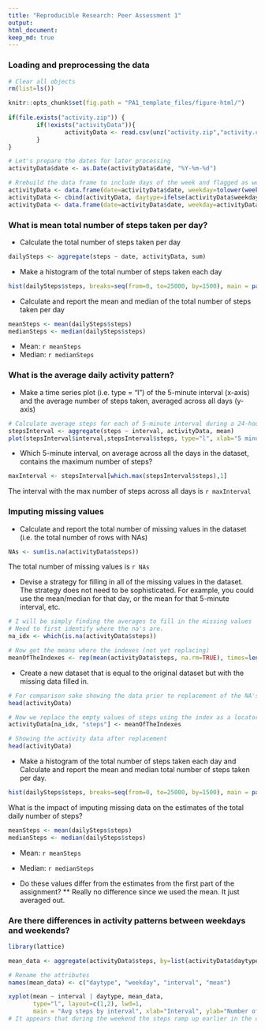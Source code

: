 ```yaml
---
title: "Reproducible Research: Peer Assessment 1"
output: 
html_document:
keep_md: true
---
```



### Loading and preprocessing the data

```r
# Clear all objects
rm(list=ls())

knitr::opts_chunk$set(fig.path = "PA1_template_files/figure-html/")
  
if(file.exists("activity.zip")) {
        if(!exists("activityData")){
                activityData <- read.csv(unz("activity.zip","activity.csv"))
        }
}

# Let's prepare the dates for later processing
activityData$date <- as.Date(activityData$date, "%Y-%m-%d")

# Rrebuild the data frame to include days of the week and flagged as weekday or weekend for later processing
activityData <- data.frame(date=activityData$date, weekday=tolower(weekdays(activityData$date)), steps=activityData$steps, interval=activityData$interval)
activityData <- cbind(activityData, daytype=ifelse(activityData$weekday == "saturday" | activityData$weekday == "sunday", "weekend", "weekday"))
activityData <- data.frame(date=activityData$date, weekday=activityData$weekday, daytype=activityData$daytype, interval=activityData$interval, steps=activityData$steps)
```



### What is mean total number of steps taken per day?

* Calculate the total number of steps taken per day
```r
dailySteps <- aggregate(steps ~ date, activityData, sum)
```

* Make a histogram of the total number of steps taken each day
```r
hist(dailySteps$steps, breaks=seq(from=0, to=25000, by=1500), main = paste("Steps per day"), col="blue", xlab="Step Count")
```

* Calculate and report the mean and median of the total number of steps taken per day
```r
meanSteps <- mean(dailySteps$steps)
medianSteps <- median(dailySteps$steps)
```

* Mean: `r meanSteps`
* Median:  `r medianSteps`



### What is the average daily activity pattern?

* Make a time series plot (i.e. type = "l") of the 5-minute interval (x-axis) and the average number of steps taken, averaged across all days (y-axis)
```r
# Calculate average steps for each of 5-minute interval during a 24-hour period
stepsInterval <- aggregate(steps ~ interval, activityData, mean)
plot(stepsInterval$interval,stepsInterval$steps, type="l", xlab="5 minute interval", ylab="Step count",main="Average Number of Steps by Interval")
```

* Which 5-minute interval, on average across all the days in the dataset, contains the maximum number of steps?
```r
maxInterval <- stepsInterval[which.max(stepsInterval$steps),1]
```
The interval with the max number of steps across all days is `r maxInterval`



### Imputing missing values
* Calculate and report the total number of missing values in the dataset (i.e. the total number of rows with NAs)
```r
NAs <- sum(is.na(activityData$steps))
```
The total number of missing values is `r NAs`

* Devise a strategy for filling in all of the missing values in the dataset. The strategy does not need to be sophisticated. For example, you could use the mean/median for that day, or the mean for that 5-minute interval, etc.
```r
# I will be simply finding the averages to fill in the missing values
# Need to first identify where the na's are.
na_idx <- which(is.na(activityData$steps))

# Now get the means where the indexes (not yet replacing)
meanOfTheIndexes <- rep(mean(activityData$steps, na.rm=TRUE), times=length(na_idx))
```

* Create a new dataset that is equal to the original dataset but with the missing data filled in.
```r
# For comparison sake showing the data prior to replacement of the NA's
head(activityData)
```

```r
# Now we replace the empty values of steps using the index as a locator and apply with the mean indexes
activityData[na_idx, "steps"] <- meanOfTheIndexes
```

```r
# Showing the activity data after replacement
head(activityData)
```

* Make a histogram of the total number of steps taken each day and Calculate and report the mean and median total number of steps taken per day. 
```r
hist(dailySteps$steps, breaks=seq(from=0, to=25000, by=1500), main = paste("Steps per day (NA's replaced by mean)"), col="red", xlab="Step Count")
```

What is the impact of imputing missing data on the estimates of the total daily number of steps?
```r
meanSteps <- mean(dailySteps$steps)
medianSteps <- median(dailySteps$steps)
```
* Mean: `r meanSteps`
* Median:  `r medianSteps`

* Do these values differ from the estimates from the first part of the assignment? 
** Really no difference since we used the mean.  It just averaged out.

### Are there differences in activity patterns between weekdays and weekends?
```r
library(lattice)

mean_data <- aggregate(activityData$steps, by=list(activityData$daytype, activityData$weekday, activityData$interval), mean)

# Rename the attributes
names(mean_data) <- c("daytype", "weekday", "interval", "mean")

xyplot(mean ~ interval | daytype, mean_data, 
       type="l", layout=c(1,2), lwd=1, 
       main = "Avg steps by interval", xlab="Interval", ylab="Number of steps")
# It appears that during the weekend the steps ramp up earlier in the day.

```
